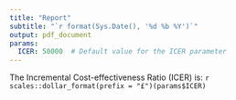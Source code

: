 ```yaml
---
title: "Report"
subtitle: "`r format(Sys.Date(), '%d %b %Y')`"
output: pdf_document
params:
  ICER: 50000  # Default value for the ICER parameter
---
```


The Incremental Cost-effectiveness Ratio (ICER) is: `r scales::dollar_format(prefix = "£")(params$ICER)`
